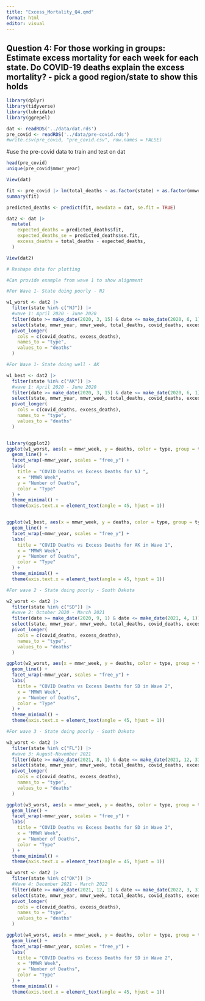 ```yaml
---
title: "Excess_Mortality_Q4.qmd"
format: html
editor: visual
---
```


## Question 4: **For those working in groups**: Estimate excess mortality for each week for each state. Do COVID-19 deaths explain the excess mortality? - pick a good region/state to show this holds

```r
library(dplyr)
library(tidyverse)
library(lubridate)
library(ggrepel)
```

```r
dat <- readRDS('../data/dat.rds')
pre_covid <- readRDS('../data/pre-covid.rds')
#write.csv(pre_covid, "pre_covid.csv", row.names = FALSE)
```

#use the pre-covid data to train and test on dat

```r
head(pre_covid)
unique(pre_covid$mmwr_year)

View(dat)
```

```r
fit <- pre_covid |> lm(total_deaths ~ as.factor(state) + as.factor(mmwr_week) + as.factor(region), data = _)
summary(fit)
```

```r
predicted_deaths <- predict(fit, newdata = dat, se.fit = TRUE)

dat2 <- dat |>
  mutate(
    expected_deaths = predicted_deaths$fit, 
    expected_deaths_se = predicted_deaths$se.fit, 
    excess_deaths = total_deaths - expected_deaths, 
  )

View(dat2)

```

```r
# Reshape data for plotting

#Can provide example from wave 1 to show alignment

#For Wave 1- State doing poorly - NJ

w1_worst <- dat2 |> 
  filter(state %in% c("NJ")) |> 
  #wave 1: April 2020 - June 2020
  filter(date >= make_date(2020, 3, 15) & date <= make_date(2020, 6, 1)) |> 
  select(state, mmwr_year, mmwr_week, total_deaths, covid_deaths, excess_deaths) |>
  pivot_longer(
    cols = c(covid_deaths, excess_deaths),
    names_to = "type",
    values_to = "deaths"
  )

#For Wave 1- State doing well - AK 

w1_best <- dat2 |> 
  filter(state %in% c("AK")) |> 
  #wave 1: April 2020 - June 2020
  filter(date >= make_date(2020, 3, 15) & date <= make_date(2020, 6, 1)) |> 
  select(state, mmwr_year, mmwr_week, total_deaths, covid_deaths, excess_deaths) |>
  pivot_longer(
    cols = c(covid_deaths, excess_deaths),
    names_to = "type",
    values_to = "deaths"
  )


library(ggplot2)
ggplot(w1_worst, aes(x = mmwr_week, y = deaths, color = type, group = type)) +
  geom_line() +
  facet_wrap(~mmwr_year, scales = "free_y") +
  labs(
    title = "COVID Deaths vs Excess Deaths for NJ ",
    x = "MMWR Week",
    y = "Number of Deaths",
    color = "Type"
  ) +
  theme_minimal() +
  theme(axis.text.x = element_text(angle = 45, hjust = 1))


ggplot(w1_best, aes(x = mmwr_week, y = deaths, color = type, group = type)) +
  geom_line() +
  facet_wrap(~mmwr_year, scales = "free_y") +
  labs(
    title = "COVID Deaths vs Excess Deaths for AK in Wave 1",
    x = "MMWR Week",
    y = "Number of Deaths",
    color = "Type"
  ) +
  theme_minimal() +
  theme(axis.text.x = element_text(angle = 45, hjust = 1))
```

```r
#For wave 2 - State doing poorly - South Dakota

w2_worst <- dat2 |> 
  filter(state %in% c("SD")) |> 
  #wave 2: October 2020 - March 2021
  filter(date >= make_date(2020, 9, 1) & date <= make_date(2021, 4, 1)) |> 
  select(state, mmwr_year, mmwr_week, total_deaths, covid_deaths, excess_deaths) |>
  pivot_longer(
    cols = c(covid_deaths, excess_deaths),
    names_to = "type",
    values_to = "deaths"
  )

ggplot(w2_worst, aes(x = mmwr_week, y = deaths, color = type, group = type)) +
  geom_line() +
  facet_wrap(~mmwr_year, scales = "free_y") +
  labs(
    title = "COVID Deaths vs Excess Deaths for SD in Wave 2",
    x = "MMWR Week",
    y = "Number of Deaths",
    color = "Type"
  ) +
  theme_minimal() +
  theme(axis.text.x = element_text(angle = 45, hjust = 1))
```

```r
#For wave 3 - State doing poorly - South Dakota

w3_worst <- dat2 |> 
  filter(state %in% c("FL")) |> 
  #wave 3: August-November 2021
  filter(date >= make_date(2021, 8, 1) & date <= make_date(2021, 12, 31)) |> 
  select(state, mmwr_year, mmwr_week, total_deaths, covid_deaths, excess_deaths) |>
  pivot_longer(
    cols = c(covid_deaths, excess_deaths),
    names_to = "type",
    values_to = "deaths"
  )

ggplot(w3_worst, aes(x = mmwr_week, y = deaths, color = type, group = type)) +
  geom_line() +
  facet_wrap(~mmwr_year, scales = "free_y") +
  labs(
    title = "COVID Deaths vs Excess Deaths for SD in Wave 2",
    x = "MMWR Week",
    y = "Number of Deaths",
    color = "Type"
  ) +
  theme_minimal() +
  theme(axis.text.x = element_text(angle = 45, hjust = 1))
```

```r

w4_worst <- dat2 |> 
  filter(state %in% c("OK")) |> 
  #Wave 4: December 2021 - March 2022
  filter(date >= make_date(2021, 12, 1) & date <= make_date(2022, 3, 31)) |> 
  select(state, mmwr_year, mmwr_week, total_deaths, covid_deaths, excess_deaths) |>
  pivot_longer(
    cols = c(covid_deaths, excess_deaths),
    names_to = "type",
    values_to = "deaths"
  )

ggplot(w4_worst, aes(x = mmwr_week, y = deaths, color = type, group = type)) +
  geom_line() +
  facet_wrap(~mmwr_year, scales = "free_y") +
  labs(
    title = "COVID Deaths vs Excess Deaths for SD in Wave 2",
    x = "MMWR Week",
    y = "Number of Deaths",
    color = "Type"
  ) +
  theme_minimal() +
  theme(axis.text.x = element_text(angle = 45, hjust = 1))
```
